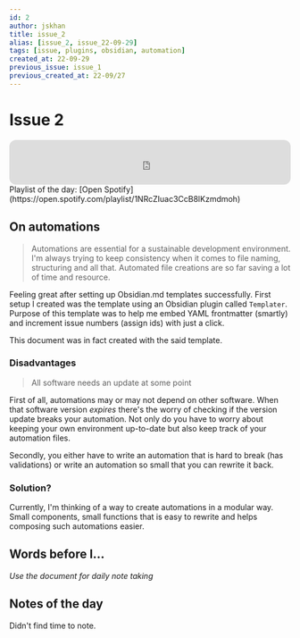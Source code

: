 ```yaml
---
id: 2
author: jskhan
title: issue_2
alias: [issue_2, issue_22-09-29]
tags: [issue, plugins, obsidian, automation]
created_at: 22-09-29
previous_issue: issue_1
previous_created_at: 22-09/27
---
```

# Issue 2

<iframe style="border-radius:12px" src="https://open.spotify.com/embed/playlist/1NRcZIuac3CcB8lKzmdmoh?utm_source=generator" width="100%" height="80" frameBorder="0" allowfullscreen="" allow="autoplay; clipboard-write; encrypted-media; fullscreen; picture-in-picture" loading="lazy"></iframe>

<figcaption>
Playlist of the day: [Open Spotify](https://open.spotify.com/playlist/1NRcZIuac3CcB8lKzmdmoh)
</figcaption>

<Fluid text="Welcome to my devlog where I'll go through my thought process of dealing
    with day to day dev problems." />

## On automations
<Label text="Humans make mistakes" />

>Automations are essential for a sustainable development environment. I'm always trying to keep consistency when it comes to file naming, structuring and all that. Automated file creations are so far saving a lot of time and resource.

Feeling great after setting up Obsidian.md templates successfully. First setup I created was the template using an Obsidian plugin called `Templater`. Purpose of this template was to help me embed YAML frontmatter (smartly) and increment issue numbers (assign ids) with just a click.

This document was in fact created with the said template.

### Disadvantages
<Label text="Ah, there's the catch..." />

>All software needs an update at some point

First of all, automations may or may not depend on other software. When that software version *expires* there's the worry of checking if the version update breaks your automation. Not only do you have to worry about keeping your own environment up-to-date but also keep track of your automation files.

Secondly, you either have to write an automation that is hard to break (has validations) or write an automation so small that you can rewrite it back.

### Solution?
<Label text="There's always a way" />

Currently, I'm thinking of a way to create automations in a modular way. Small components, small functions that is easy to rewrite and helps composing such automations easier.

## Words before I...
*Use the document for daily note taking*

## Notes of the day
Didn't find time to note.